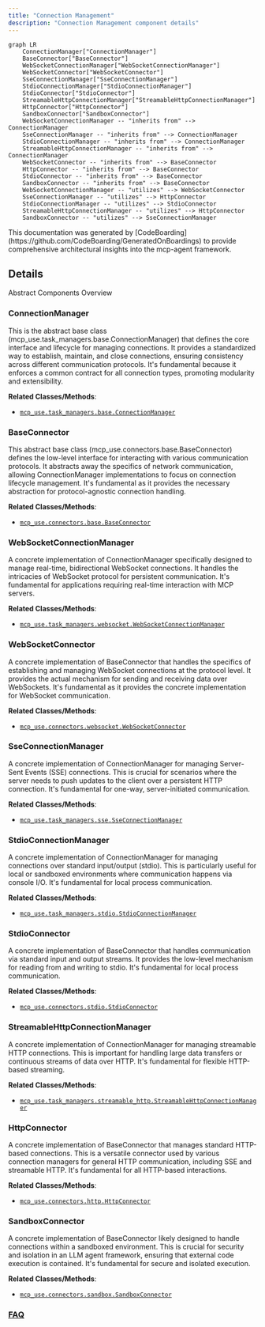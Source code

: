 ```yaml
---
title: "Connection Management"
description: "Connection Management component details"
---
```



```mermaid
graph LR
    ConnectionManager["ConnectionManager"]
    BaseConnector["BaseConnector"]
    WebSocketConnectionManager["WebSocketConnectionManager"]
    WebSocketConnector["WebSocketConnector"]
    SseConnectionManager["SseConnectionManager"]
    StdioConnectionManager["StdioConnectionManager"]
    StdioConnector["StdioConnector"]
    StreamableHttpConnectionManager["StreamableHttpConnectionManager"]
    HttpConnector["HttpConnector"]
    SandboxConnector["SandboxConnector"]
    WebSocketConnectionManager -- "inherits from" --> ConnectionManager
    SseConnectionManager -- "inherits from" --> ConnectionManager
    StdioConnectionManager -- "inherits from" --> ConnectionManager
    StreamableHttpConnectionManager -- "inherits from" --> ConnectionManager
    WebSocketConnector -- "inherits from" --> BaseConnector
    HttpConnector -- "inherits from" --> BaseConnector
    StdioConnector -- "inherits from" --> BaseConnector
    SandboxConnector -- "inherits from" --> BaseConnector
    WebSocketConnectionManager -- "utilizes" --> WebSocketConnector
    SseConnectionManager -- "utilizes" --> HttpConnector
    StdioConnectionManager -- "utilizes" --> StdioConnector
    StreamableHttpConnectionManager -- "utilizes" --> HttpConnector
    SandboxConnector -- "utilizes" --> SseConnectionManager
```

<Info>
This documentation was generated by [CodeBoarding](https://github.com/CodeBoarding/GeneratedOnBoardings) to provide comprehensive architectural insights into the mcp-agent framework.
</Info>

## Details

Abstract Components Overview

### ConnectionManager
This is the abstract base class (mcp_use.task_managers.base.ConnectionManager) that defines the core interface and lifecycle for managing connections. It provides a standardized way to establish, maintain, and close connections, ensuring consistency across different communication protocols. It's fundamental because it enforces a common contract for all connection types, promoting modularity and extensibility.


**Related Classes/Methods**:

- <a href="https://github.com/CodeBoarding/mcp-use/blob/main/mcp_use/task_managers/base.py" target="_blank" rel="noopener noreferrer">`mcp_use.task_managers.base.ConnectionManager`</a>


### BaseConnector
This abstract base class (mcp_use.connectors.base.BaseConnector) defines the low-level interface for interacting with various communication protocols. It abstracts away the specifics of network communication, allowing ConnectionManager implementations to focus on connection lifecycle management. It's fundamental as it provides the necessary abstraction for protocol-agnostic connection handling.


**Related Classes/Methods**:

- <a href="https://github.com/CodeBoarding/mcp-use/blob/main/mcp_use/connectors/base.py" target="_blank" rel="noopener noreferrer">`mcp_use.connectors.base.BaseConnector`</a>


### WebSocketConnectionManager
A concrete implementation of ConnectionManager specifically designed to manage real-time, bidirectional WebSocket connections. It handles the intricacies of WebSocket protocol for persistent communication. It's fundamental for applications requiring real-time interaction with MCP servers.


**Related Classes/Methods**:

- <a href="https://github.com/CodeBoarding/mcp-use/blob/main/mcp_use/task_managers/websocket.py" target="_blank" rel="noopener noreferrer">`mcp_use.task_managers.websocket.WebSocketConnectionManager`</a>


### WebSocketConnector
A concrete implementation of BaseConnector that handles the specifics of establishing and managing WebSocket connections at the protocol level. It provides the actual mechanism for sending and receiving data over WebSockets. It's fundamental as it provides the concrete implementation for WebSocket communication.


**Related Classes/Methods**:

- <a href="https://github.com/CodeBoarding/mcp-use/blob/main/mcp_use/connectors/websocket.py" target="_blank" rel="noopener noreferrer">`mcp_use.connectors.websocket.WebSocketConnector`</a>


### SseConnectionManager
A concrete implementation of ConnectionManager for managing Server-Sent Events (SSE) connections. This is crucial for scenarios where the server needs to push updates to the client over a persistent HTTP connection. It's fundamental for one-way, server-initiated communication.


**Related Classes/Methods**:

- <a href="https://github.com/CodeBoarding/mcp-use/blob/main/mcp_use/task_managers/sse.py" target="_blank" rel="noopener noreferrer">`mcp_use.task_managers.sse.SseConnectionManager`</a>


### StdioConnectionManager
A concrete implementation of ConnectionManager for managing connections over standard input/output (stdio). This is particularly useful for local or sandboxed environments where communication happens via console I/O. It's fundamental for local process communication.


**Related Classes/Methods**:

- <a href="https://github.com/CodeBoarding/mcp-use/blob/main/mcp_use/task_managers/stdio.py" target="_blank" rel="noopener noreferrer">`mcp_use.task_managers.stdio.StdioConnectionManager`</a>


### StdioConnector
A concrete implementation of BaseConnector that handles communication via standard input and output streams. It provides the low-level mechanism for reading from and writing to stdio. It's fundamental for local process communication.


**Related Classes/Methods**:

- <a href="https://github.com/CodeBoarding/mcp-use/blob/main/mcp_use/connectors/stdio.py" target="_blank" rel="noopener noreferrer">`mcp_use.connectors.stdio.StdioConnector`</a>


### StreamableHttpConnectionManager
A concrete implementation of ConnectionManager for managing streamable HTTP connections. This is important for handling large data transfers or continuous streams of data over HTTP. It's fundamental for flexible HTTP-based streaming.


**Related Classes/Methods**:

- <a href="https://github.com/CodeBoarding/mcp-use/blob/main/mcp_use/task_managers/streamable_http.py" target="_blank" rel="noopener noreferrer">`mcp_use.task_managers.streamable_http.StreamableHttpConnectionManager`</a>


### HttpConnector
A concrete implementation of BaseConnector that manages standard HTTP-based connections. This is a versatile connector used by various connection managers for general HTTP communication, including SSE and streamable HTTP. It's fundamental for all HTTP-based interactions.


**Related Classes/Methods**:

- <a href="https://github.com/CodeBoarding/mcp-use/blob/main/mcp_use/connectors/http.py" target="_blank" rel="noopener noreferrer">`mcp_use.connectors.http.HttpConnector`</a>


### SandboxConnector
A concrete implementation of BaseConnector likely designed to handle connections within a sandboxed environment. This is crucial for security and isolation in an LLM agent framework, ensuring that external code execution is contained. It's fundamental for secure and isolated execution.


**Related Classes/Methods**:

- <a href="https://github.com/CodeBoarding/mcp-use/blob/main/mcp_use/connectors/sandbox.py" target="_blank" rel="noopener noreferrer">`mcp_use.connectors.sandbox.SandboxConnector`</a>




### [FAQ](https://github.com/CodeBoarding/GeneratedOnBoardings/tree/main?tab=readme-ov-file#faq)
